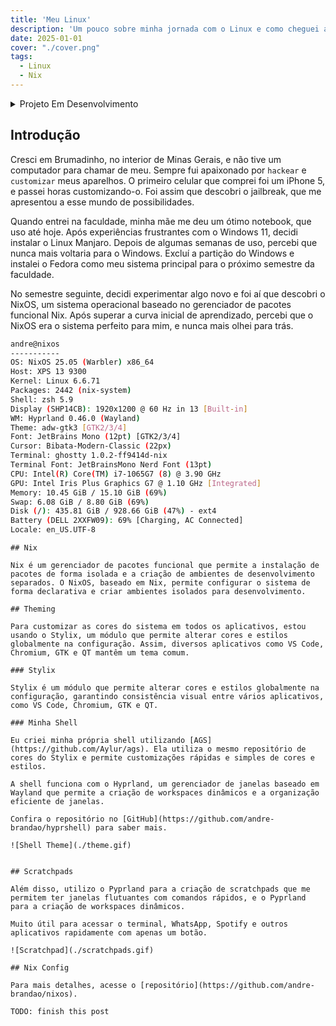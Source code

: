 ```yaml
---
title: 'Meu Linux'
description: 'Um pouco sobre minha jornada com o Linux e como cheguei aqui'
date: 2025-01-01
cover: "./cover.png"
tags:
  - Linux
  - Nix
---
```


<details>
    <summary>Projeto Em Desenvolvimento</summary>
    Esse projeto está em constante evolução. Confira o repositório para mais detalhes. <a href="https://github.com/andre-brandao/nixos">GitHub</a>
</details>

## Introdução

Cresci em Brumadinho, no interior de Minas Gerais, e não tive um computador para chamar de meu. Sempre fui apaixonado por `hackear` e `customizar` meus aparelhos. O primeiro celular que comprei foi um iPhone 5, e passei horas customizando-o. Foi assim que descobri o jailbreak, que me apresentou a esse mundo de possibilidades.

Quando entrei na faculdade, minha mãe me deu um ótimo notebook, que uso até hoje. Após experiências frustrantes com o Windows 11, decidi instalar o Linux Manjaro. Depois de algumas semanas de uso, percebi que nunca mais voltaria para o Windows. Excluí a partição do Windows e instalei o Fedora como meu sistema principal para o próximo semestre da faculdade.

No semestre seguinte, decidi experimentar algo novo e foi aí que descobri o NixOS, um sistema operacional baseado no gerenciador de pacotes funcional Nix. Após superar a curva inicial de aprendizado, percebi que o NixOS era o sistema perfeito para mim, e nunca mais olhei para trás.


```bash
andre@nixos
-----------
OS: NixOS 25.05 (Warbler) x86_64
Host: XPS 13 9300
Kernel: Linux 6.6.71
Packages: 2442 (nix-system)
Shell: zsh 5.9
Display (SHP14CB): 1920x1200 @ 60 Hz in 13 [Built-in]
WM: Hyprland 0.46.0 (Wayland)
Theme: adw-gtk3 [GTK2/3/4]
Font: JetBrains Mono (12pt) [GTK2/3/4]
Cursor: Bibata-Modern-Classic (22px)
Terminal: ghostty 1.0.2-ff9414d-nix
Terminal Font: JetBrainsMono Nerd Font (13pt)
CPU: Intel(R) Core(TM) i7-1065G7 (8) @ 3.90 GHz
GPU: Intel Iris Plus Graphics G7 @ 1.10 GHz [Integrated]
Memory: 10.45 GiB / 15.10 GiB (69%)
Swap: 6.08 GiB / 8.80 GiB (69%)
Disk (/): 435.81 GiB / 928.66 GiB (47%) - ext4
Battery (DELL 2XXFW09): 69% [Charging, AC Connected]
Locale: en_US.UTF-8
```
```
## Nix

Nix é um gerenciador de pacotes funcional que permite a instalação de pacotes de forma isolada e a criação de ambientes de desenvolvimento separados. O NixOS, baseado em Nix, permite configurar o sistema de forma declarativa e criar ambientes isolados para desenvolvimento.

## Theming

Para customizar as cores do sistema em todos os aplicativos, estou usando o Stylix, um módulo que permite alterar cores e estilos globalmente na configuração. Assim, diversos aplicativos como VS Code, Chromium, GTK e QT mantêm um tema comum.

### Stylix

Stylix é um módulo que permite alterar cores e estilos globalmente na configuração, garantindo consistência visual entre vários aplicativos, como VS Code, Chromium, GTK e QT.

### Minha Shell

Eu criei minha própria shell utilizando [AGS](https://github.com/Aylur/ags). Ela utiliza o mesmo repositório de cores do Stylix e permite customizações rápidas e simples de cores e estilos.

A shell funciona com o Hyprland, um gerenciador de janelas baseado em Wayland que permite a criação de workspaces dinâmicos e a organização eficiente de janelas.

Confira o repositório no [GitHub](https://github.com/andre-brandao/hyprshell) para saber mais.

![Shell Theme](./theme.gif)


## Scratchpads

Além disso, utilizo o Pyprland para a criação de scratchpads que me permitem ter janelas flutuantes com comandos rápidos, e o Pyprland para a criação de workspaces dinâmicos.

Muito útil para acessar o terminal, WhatsApp, Spotify e outros aplicativos rapidamente com apenas um botão.

![Scratchpad](./scratchpads.gif)

## Nix Config

Para mais detalhes, acesse o [repositório](https://github.com/andre-brandao/nixos).

TODO: finish this post
```